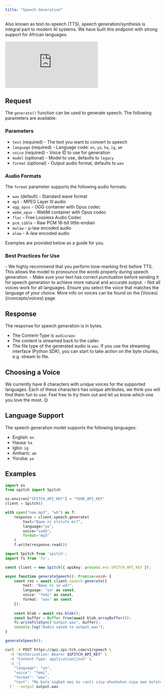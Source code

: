 ```yaml
---
title: "Speech Generation"
---
```


Also known as text-to-speech (TTS), speech generation/synthesis is integral part to modern AI systems. We have built this endpoint with strong support for African languages.
<iframe
  className="w-full aspect-video rounded-xl"
  src="https://www.youtube.com/embed/qgGS55efGxc?si=aipAieBX4xS5U2k-"
  title="Speech Generation on Spitch"
  frameBorder="0"
  allow="accelerometer; autoplay; clipboard-write; encrypted-media; gyroscope; picture-in-picture"
  allowFullScreen
></iframe>

## Request

The `generate()` function can be used to generate speech. The following parameters are available:

### Parameters

- `text` (required) - The text you want to convert to speech
- `language` (required) - Language code: `en`, `yo`, `ha`, `ig`, `am`  
- `voice` (required) - Voice ID to use for generation
- `model` (optional) - Model to use, defaults to `legacy`
- `format` (optional) - Output audio format, defaults to `wav`

### Audio Formats

The `format` parameter supports the following audio formats:
- `wav` (default) - Standard wave format
- `mp3` - MPEG Layer III audio
- `ogg_opus` - OGG container with Opus codec
- `webm_opus` - WebM container with Opus codec  
- `flac` - Free Lossless Audio Codec
- `pcm_s16le` - Raw PCM 16-bit little-endian
- `mulaw` - μ-law encoded audio
- `alaw` - A-law encoded audio

Examples are provided below as a guide for you.

### Best Practices for Use


<Info>
- We highly recommend that you perform tone-marking first before TTS. This allows the model to pronounce the words properly during speech generation.
- Make sure your text has correct punctuation before sending it for speech generation to achieve more natural and accurate output.
- Not all voices work for all languages. Ensure you select the voice that matches the language of your choice. More info on voices can be found on the [Voices](/concepts/voices) page

</Info>

## Response

The response for speech generation is in bytes.

- The Content-Type is `audio/wav`
- The content is streamed back to the caller.
- The file type of the generated audio is `wav`.
  If you use the streaming interface (Python SDK), you can start to take action on the byte chunks, e.g. stream to file.

## Choosing a Voice

We currently have 8 characters with unique voices for the supported languages.
Each of these characters has unique attributes, we think you will find them fun to use. Feel free to try them out and let us know which one you love the most. 😉

## Language Support

The speech generation model supports the following languages:

- English: `en`
- Hausa: `ha`
- Igbo: `ig`
- Amharic: `am`
- Yoruba: `yo`

## Examples

<CodeGroup dropdown>

```python Python
import os
from spitch import Spitch

os.environ["SPITCH_API_KEY"] = "YOUR_API_KEY"
client = Spitch()

with open("new.mp3", "wb") as f:
    response = client.speech.generate(
        text="Bawo ni ololufe mi?",
        language="yo",
        voice="sade",
        format="mp3"
    )
    f.write(response.read())
```

```typescript TypeScript
import Spitch from 'spitch';
import fs from 'fs';

const client = new Spitch({ apiKey: process.env.SPITCH_API_KEY });

async function generateSpeech(): Promise<void> {
    const res = await client.speech.generate({
        text: "Báwo ní ṣe wà?",
        language: "yo" as const,
        voice: "femi" as const,
        format: "wav" as const
    });
    
    const blob = await res.blob();
    const buffer = Buffer.from(await blob.arrayBuffer());
    fs.writeFileSync("output.wav", buffer);
    console.log("Audio saved to output.wav");
}

generateSpeech();
```

```bash cURL
curl -X POST https://api.spi-tch.com/v1/speech \
  -H "Authorization: Bearer $SPITCH_API_KEY" \
  -H "Content-Type: application/json" \
  -d '{
    "language": "yo",
    "voice": "femi",
    "format": "wav",
    "text": "Mo bọ̀rọ̀ ṣùgbọ́n emi ko ranti sísọ ohunkohun nipa ewe kọlọtọ, emi ni àwọn ṣe ede nla emi ko ni àwọn ijiroro ẹni-kọọkan tabi iranti ati pe emi ko ni idaduro alaye lati àwọn ibaraẹnisọrọ tẹlẹ, ni igba kọọkan ti o ba ni ijiroro tuntun ti o ba fẹ lati mọ nkan nipa ewe kọlọtọ emi yoo ni idunnu lati gbiyanju lati ranlọwọ pẹlu iyẹnì olèbiribiri miiran lẹyin ẹ̀hin."
  }' --output output.wav
  ```

</CodeGroup>
